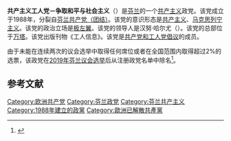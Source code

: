 '''共产主义工人党－争取和平与社会主义'''（{{lang-fi|Kommunistinen Työväenpuolue – Rauhan ja Sosialismin puolesta}}）是[[芬兰|芬兰]]的一个[[共产主义|共产主义]]政党。该党成立于1988年，分裂自[[芬兰共产党（团结）|芬兰共产党（团结）]]。该党的意识形态是[[共产主义|共产主义]]、[[马克思列宁主义|马克思列宁主义]]。该党的政治立场是[[极左翼|极左翼]]。该党的领导人是汉努·哈尔尤（{{lang|fi|Hannu Harju}}）。该党的总部位于[[万塔|万塔]]。该党出版刊物《工人信息》。该党是[[共产党和工人党倡议|共产党和工人党倡议]]的成员。

由于未能在连续两次的议会选举中取得任何席位或者在全国范围内取得超过2%的选票，该政党在[[2019年芬兰议会选举|2019年芬兰议会选举]]后从注册政党名单中除名<ref name="2p_pois">{{cite web | url = https://vaalit.fi/fi/artikkeli/-/asset_publisher/1410853/kaksi-puoluetta-poistettiin-puoluerekisterista | title = Kaksi puoluetta poistettiin puoluerekisteristä | language = fi | publisher = Oikeusministeriö | date = 2019-06-03 | accessdate = 2019-06-15 | archive-date = 2019-06-03 | archive-url = https://web.archive.org/web/20190603150501/https://vaalit.fi/fi/artikkeli/-/asset_publisher/1410853/kaksi-puoluetta-poistettiin-puoluerekisterista | dead-url = no }}</ref>。

== 参考文献 ==
{{Reflist}}

{{芬兰政党}}
{{欧洲的共产党}}
[[Category:欧洲共产党|Category:欧洲共产党]]
[[Category:芬兰政党|Category:芬兰政党]]
[[Category:芬兰共产主义|Category:芬兰共产主义]]
[[Category:1988年建立的政黨|Category:1988年建立的政黨]]
[[Category:歐洲已解散共產黨|Category:歐洲已解散共產黨]]